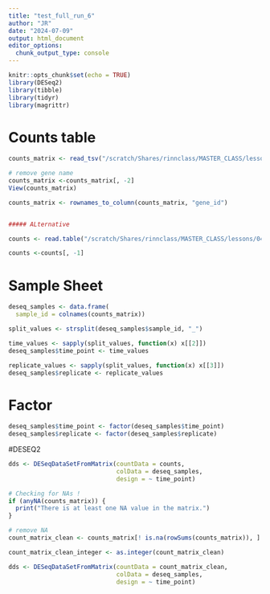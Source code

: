 ```yaml
---
title: "test_full_run_6"
author: "JR"
date: "2024-07-09"
output: html_document
editor_options: 
  chunk_output_type: console
---
```


```r
knitr::opts_chunk$set(echo = TRUE)
library(DESeq2)
library(tibble)
library(tidyr)
library(magrittr)

```

# Counts table
```r

counts_matrix <- read_tsv("/scratch/Shares/rinnclass/MASTER_CLASS/lessons/04_RNAseq_Dox/01_Mouse_dox_wt/good_class_RNAseq/pipeline_output/star_salmon/salmon.merged.gene_counts.tsv", col_names = TRUE)

# remove gene name
counts_matrix <-counts_matrix[, -2] 
View(counts_matrix)

counts_matrix <- rownames_to_column(counts_matrix, "gene_id")


##### ALternative

counts <- read.table("/scratch/Shares/rinnclass/MASTER_CLASS/lessons/04_RNAseq_Dox/01_Mouse_dox_wt/good_class_RNAseq/pipeline_output/star_salmon/salmon.merged.gene_counts.tsv",  header = TRUE, row.names = 1, sep = "\t", quote = "", comment.char = "")

counts <-counts[, -1] 

```

# Sample Sheet

```r

deseq_samples <- data.frame(
  sample_id = colnames(counts_matrix))

split_values <- strsplit(deseq_samples$sample_id, "_")

time_values <- sapply(split_values, function(x) x[[2]])
deseq_samples$time_point <- time_values

replicate_values <- sapply(split_values, function(x) x[[3]])
deseq_samples$replicate <- replicate_values


```

# Factor
```r

deseq_samples$time_point <- factor(deseq_samples$time_point)
deseq_samples$replicate <- factor(deseq_samples$replicate)


```

#DESEQ2
```r

dds <- DESeqDataSetFromMatrix(countData = counts,
                              colData = deseq_samples,
                              design = ~ time_point)

# Checking for NAs !
if (anyNA(counts_matrix)) {
  print("There is at least one NA value in the matrix.")
}

# remove NA
count_matrix_clean <- counts_matrix[! is.na(rowSums(counts_matrix)), ]

count_matrix_clean_integer <- as.integer(count_matrix_clean)

dds <- DESeqDataSetFromMatrix(countData = count_matrix_clean,
                              colData = deseq_samples,
                              design = ~ time_point)

```

